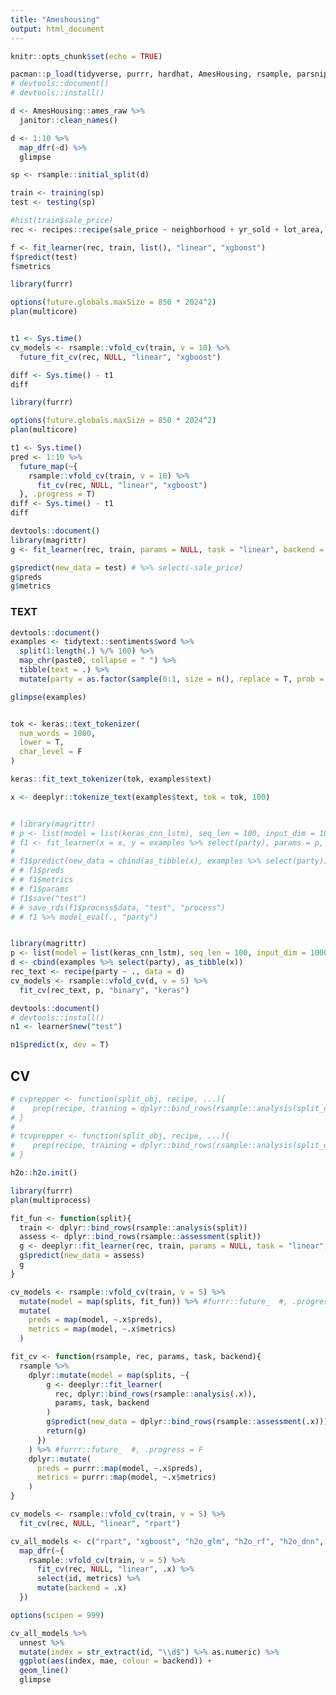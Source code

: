 ```yaml
---
title: "Ameshousing"
output: html_document
---
```


```r
knitr::opts_chunk$set(echo = TRUE)
```



```r
pacman::p_load(tidyverse, purrr, hardhat, AmesHousing, rsample, parsnip, recipes, deeplyr)
# devtools::document()
# devtools::install()

d <- AmesHousing::ames_raw %>%
  janitor::clean_names() 

d <- 1:10 %>%
  map_dfr(~d) %>%
  glimpse

sp <- rsample::initial_split(d)

train <- training(sp)
test <- testing(sp)

#hist(train$sale_price)
rec <- recipes::recipe(sale_price ~ neighborhood + yr_sold + lot_area, data = head(train, 2000))
```

```r
f <- fit_learner(rec, train, list(), "linear", "xgboost")
f$predict(test)
f$metrics
```







```r
library(furrr)

options(future.globals.maxSize = 850 * 2024^2)
plan(multicore)


t1 <- Sys.time()
cv_models <- rsample::vfold_cv(train, v = 10) %>%
  future_fit_cv(rec, NULL, "linear", "xgboost")

diff <- Sys.time() - t1
diff
```





```r
library(furrr)

options(future.globals.maxSize = 850 * 2024^2)
plan(multicore)

t1 <- Sys.time()
pred <- 1:10 %>%
  future_map(~{
    rsample::vfold_cv(train, v = 10) %>%
      fit_cv(rec, NULL, "linear", "xgboost")
  }, .progress = T)
diff <- Sys.time() - t1
diff
```

```r
devtools::document()
library(magrittr)
g <- fit_learner(rec, train, params = NULL, task = "linear", backend = "rpart")

g$predict(new_data = test) # %>% select(-sale_price)
g$preds
g$metrics
```



### TEXT

```r
devtools::document()
examples <- tidytext::sentiments$word %>%
  split(1:length(.) %/% 100) %>%
  map_chr(paste0, collapse = " ") %>%
  tibble(text = .) %>%
  mutate(party = as.factor(sample(0:1, size = n(), replace = T, prob = rep(.5, 2))))

glimpse(examples)


tok <- keras::text_tokenizer(
  num_words = 1000,
  lower = T,
  char_level = F
)

keras::fit_text_tokenizer(tok, examples$text)

x <- deeplyr::tokenize_text(examples$text, tok = tok, 100)


# library(magrittr)
# p <- list(model = list(keras_cnn_lstm), seq_len = 100, input_dim = 1000)
# f1 <- fit_learner(x = x, y = examples %>% select(party), params = p, task = "binary", backend = "keras")
# 
# f1$predict(new_data = cbind(as_tibble(x), examples %>% select(party)))
# # f1$preds
# # f1$metrics
# # f1$params
# f1$save("test")
# # save_rds(f1$process$data, "test", "process")
# # f1 %>% model_eval(., "party")


library(magrittr)
p <- list(model = list(keras_cnn_lstm), seq_len = 100, input_dim = 1000, epochs = 2)
d <- cbind(examples %>% select(party), as_tibble(x))
rec_text <- recipe(party ~ ., data = d)
cv_models <- rsample::vfold_cv(d, v = 5) %>%
  fit_cv(rec_text, p, "binary", "keras")
```



```r
devtools::document()
# devtools::install()
n1 <- learner$new("test")

n1$predict(x, dev = T)
```


## CV

```r
# cvprepper <- function(split_obj, recipe, ...){
#    prep(recipe, training = dplyr::bind_rows(rsample::analysis(split_obj)), fresh = TRUE, ...)
# }
# 
# tcvprepper <- function(split_obj, recipe, ...){
#    prep(recipe, training = dplyr::bind_rows(rsample::analysis(split_obj)$data), fresh = TRUE, ...)
# }

h2o::h2o.init()

library(furrr)
plan(multiprocess)

fit_fun <- function(split){
  train <- dplyr::bind_rows(rsample::analysis(split))
  assess <- dplyr::bind_rows(rsample::assessment(split))
  g <- deeplyr::fit_learner(rec, train, params = NULL, task = "linear", backend = "h2o_rf")
  g$predict(new_data = assess)
  g
}

cv_models <- rsample::vfold_cv(train, v = 5) %>%
  mutate(model = map(splits, fit_fun)) %>% #furrr::future_  #, .progress = F
  mutate(
    preds = map(model, ~.x$preds),
    metrics = map(model, ~.x$metrics)
  )
```

```r
fit_cv <- function(rsample, rec, params, task, backend){
  rsample %>%
    dplyr::mutate(model = map(splits, ~{
        g <- deeplyr::fit_learner(
          rec, dplyr::bind_rows(rsample::analysis(.x)), 
          params, task, backend
        )
        g$predict(new_data = dplyr::bind_rows(rsample::assessment(.x)))
        return(g)
      })
    ) %>% #furrr::future_  #, .progress = F
    dplyr::mutate(
      preds = purrr::map(model, ~.x$preds),
      metrics = purrr::map(model, ~.x$metrics)
    )
}

cv_models <- rsample::vfold_cv(train, v = 5) %>%
  fit_cv(rec, NULL, "linear", "rpart")
```







```r
cv_all_models <- c("rpart", "xgboost", "h2o_glm", "h2o_rf", "h2o_dnn", "h2o_gbm", "h2o_xgb") %>%
  map_dfr(~{
    rsample::vfold_cv(train, v = 5) %>%
      fit_cv(rec, NULL, "linear", .x) %>%
      select(id, metrics) %>%
      mutate(backend = .x)
  })

options(scipen = 999)

cv_all_models %>%
  unnest %>%
  mutate(index = str_extract(id, "\\d$") %>% as.numeric) %>%
  ggplot(aes(index, mae, colour = backend)) +
  geom_line()
  glimpse
```





